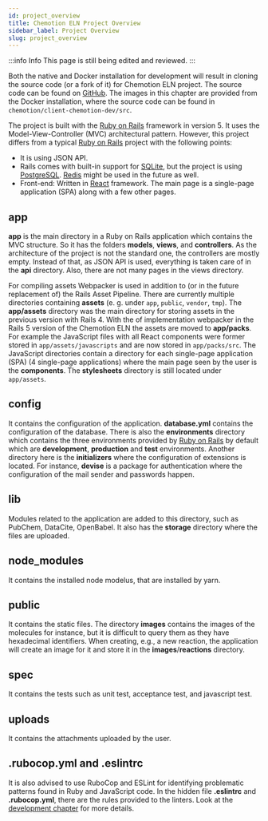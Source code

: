 ```yaml
---
id: project_overview
title: Chemotion ELN Project Overview
sidebar_label: Project Overview
slug: project_overview
---
```



:::info Info 
This page is still being edited and reviewed.
::: 

Both the native and Docker installation for development will result in cloning the source code (or a fork of it) for Chemotion ELN project. The source code can be found on [GitHub](https://github.com/ComPlat/chemotion_eln). The images in this chapter are provided from the Docker installation, where the source code can be found in `chemotion/client-chemotion-dev/src`.

The project is built with the [Ruby on Rails](https://rubyonrails.org/) framework in version 5. It uses the Model-View-Controller (MVC) architectural pattern. However, this project differs from a typical [Ruby on Rails](https://rubyonrails.org/) project with the following points:
- It is using JSON API.
- Rails comes with built-in support for [SQLite](https://www.sqlite.org/index.html), but the project is using [PostgreSQL](https://www.postgresql.org/). [Redis](https://redis.io/) might be used in the future as well.
- Front-end: Written in [React](https://reactjs.org/) framework. The main page is a single-page application (SPA) along with a few other pages.

## app
<b>app</b> is the main directory in a <Link to="https://rubyonrails.org/">Ruby on Rails</Link> application which contains the MVC structure. So it has the folders <b>models</b>, <b>views</b>, and <b>controllers</b>. As the architecture of the project is not the standard one, the controllers are mostly empty. Instead of that, as JSON API is used, everything is taken care of in the <b>api</b> directory. Also, there are not many pages in the views directory.   

For compiling assets <Link to="https://github.com/rails/webpacker">Webpacker</Link> is used in addition to (or in the future replacement of) the <Link to="https://guides.rubyonrails.org/asset_pipeline.html">Rails Asset Pipeline</Link>. There are currently multiple directories containing <b>assets</b> (e. g. under `app`, `public`, `vendor`, `tmp`). The <b>app/assets</b> directory was the main directory for storing assets in the previous version with Rails 4. With the of implementation webpacker in the Rails 5 version of the Chemotion ELN the assets are moved to <b>app/packs</b>. For example the JavaScript files with all <Link to="https://reactjs.org/">React</Link> components were former stored in `app/assets/javascripts` and are now stored in `app/packs/src`. The JavaScript directories contain a directory for each single-page application (SPA) (4 single-page applications) where the main page seen by the user is the <b>components</b>. The <b>stylesheets</b> directory is still located under `app/assets`.

## config
It contains the configuration of the application. <b>database.yml</b> contains the configuration of the database. There is also the <b>environments</b> directory which contains the three environments provided by [Ruby on Rails](https://rubyonrails.org/) by default which are <b>development</b>, <b>production</b> and <b>test</b> environments. Another directory here is the <b>initializers</b> where the configuration of extensions is located. For instance, <b>devise</b> is a package for authentication where the configuration of the mail sender and passwords happen.

## lib
Modules related to the application are added to this directory, such as PubChem, DataCite, OpenBabel. It also has the <b>storage</b> directory where the files are uploaded. 

## node_modules
It contains the installed node modelus, that are installed by yarn.

## public
It contains the static files. The directory <b>images</b> contains the images of the molecules for instance, but it is difficult to query them as they have hexadecimal identifiers. When creating, e.g., a new reaction, the application will create an image for it and store it in the <b>images</b>/<b>reactions</b> directory.

## spec
It contains the tests such as unit test, acceptance test, and javascript test.

## uploads
It contains the attachments uploaded by the user.

## .rubocop.yml and .eslintrc
It is also advised to use RuboCop and ESLint for identifying problematic patterns found in Ruby and JavaScript code. In the hidden file <b>.eslintrc</b> and <b>.rubocop.yml</b>, there are the rules provided to the linters. Look at the [development chapter](development#linting) for more details.
